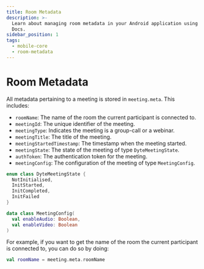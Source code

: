 ```yaml
---
title: Room Metadata
description: >-
  Learn about managing room metadata in your Android application using Dyte
  Docs.
sidebar_position: 1
tags:
  - mobile-core
  - room-metadata
---
```


# Room Metadata

All metadata pertaining to a meeting is stored in `meeting.meta`. This includes:

- `roomName`: The name of the room the current participant is connected to.
- `meetingId`: The unique identifier of the meeting.
- `meetingType`: Indicates the meeting is a group-call or a webinar.
- `meetingTitle`: The title of the meeting.
- `meetingStartedTimestamp`: The timestamp when the meeting started.
- `meetingState`: The state of the meeting of type `DyteMeetingState`.
- `authToken`: The authentication token for the meeting.
- `meetingConfig`: The configuration of the meeting of type `MeetingConfig`.

```kotlin
enum class DyteMeetingState {
  NotInitialised,
  InitStarted,
  InitCompleted,
  InitFailed
}

data class MeetingConfig(
  val enableAudio: Boolean,
  val enableVideo: Boolean
)
```

For example, if you want to get the name of the room the current participant is
connected to, you can do so by doing:

```kotlin
val roomName = meeting.meta.roomName
```

<head>
  <title>Mobile Core Room Metadata</title>
</head>
